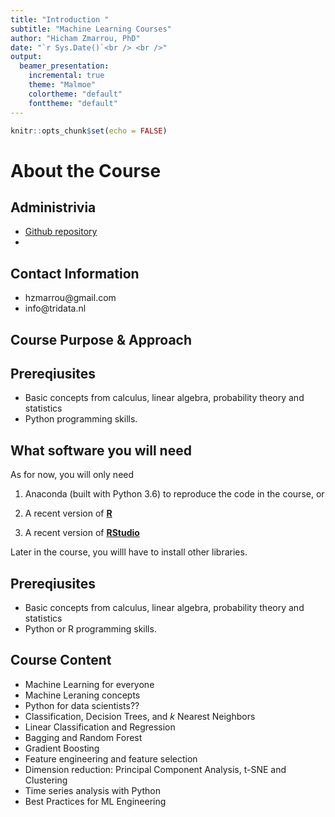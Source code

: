 ---
title: "Introduction "
subtitle: "Machine Learning Courses"
author: "Hicham Zmarrou, PhD"
date: "`r Sys.Date()`<br /> <br />"
output:
  beamer_presentation:
    incremental: true
    theme: "Malmoe"
    colortheme: "default"
    fonttheme: "default"
---

```{r setup, include=FALSE}
knitr::opts_chunk$set(echo = FALSE)
```


# About the Course 

## Administrivia

- [Github repository](https://github.com/trefoil-ml/trefoil-ml-courses) 
-



## Contact Information

- hzmarrou@gmail.com
- info@tridata.nl 


## Course Purpose & Approach  


## Prereqiusites

- Basic concepts from calculus, linear algebra, probability theory and statistics
- Python programming skills.


## What software you will need

As for now, you will only need 

1. Anaconda (built with Python 3.6) to reproduce the code in the course, or  

2. A recent version of __[R](https://r-project.org)__

3. A recent version of __[RStudio](https://rstudio.com)__ 


Later in the course, you willl have to install other libraries. 





## Prereqiusites

- Basic concepts from calculus, linear algebra, probability theory and statistics
- Python or R programming skills.


## Course Content

- Machine Learning for everyone
- Machine Leraning concepts 
- Python for data scientists??
- Classification, Decision Trees, and $k$ Nearest Neighbors
- Linear Classification and Regression
- Bagging and Random Forest
- Gradient Boosting
- Feature engineering and feature selection
- Dimension reduction: Principal Component Analysis, t-SNE and Clustering
- Time series analysis with Python
- Best Practices for ML Engineering







